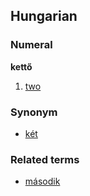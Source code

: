 ==Hungarian==
===Numeral===
'''kettő'''

#[[two]]

===Synonym===
*[[két]]

===Related terms===
*[[második]]